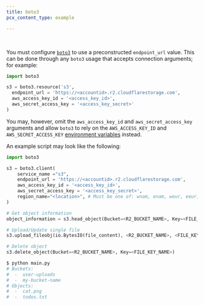 ```yaml
---
title: boto3
pcx_content_type: example

---
```



<Render file="keys" /><br/>

You must configure [`boto3`](https://boto3.amazonaws.com/v1/documentation/api/latest/index.html) to use a preconstructed `endpoint_url` value. This can be done through any `boto3` usage that accepts connection arguments; for example:

```python
import boto3

s3 = boto3.resource('s3',
  endpoint_url = 'https://<accountid>.r2.cloudflarestorage.com',
  aws_access_key_id = '<access_key_id>',
  aws_secret_access_key = '<access_key_secret>'
)
```

You may, however, omit the `aws_access_key_id` and `aws_secret_access_key ` arguments and allow `boto3` to rely on the `AWS_ACCESS_KEY_ID` and `AWS_SECRET_ACCESS_KEY` [environment variables](https://boto3.amazonaws.com/v1/documentation/api/latest/guide/configuration.html#using-environment-variables) instead.

An example script may look like the following:

```python
import boto3

s3 = boto3.client(
    service_name ="s3",
    endpoint_url = 'https://<accountid>.r2.cloudflarestorage.com',
    aws_access_key_id = '<access_key_id>',
    aws_secret_access_key = '<access_key_secret>',
    region_name="<location>", # Must be one of: wnam, enam, weur, eeur, apac, auto
)

# Get object information
object_information = s3.head_object(Bucket=<R2_BUCKET_NAME>, Key=<FILE_KEY_NAME>)

# Upload/Update single file
s3.upload_fileobj(io.BytesIO(file_content), <R2_BUCKET_NAME>, <FILE_KEY_NAME>)

# Delete object
s3.delete_object(Bucket=<R2_BUCKET_NAME>, Key=<FILE_KEY_NAME>)
```

```sh
$ python main.py
# Buckets:
#  -  user-uploads
#  -  my-bucket-name
# Objects:
#  -  cat.png
#  -  todos.txt
```
